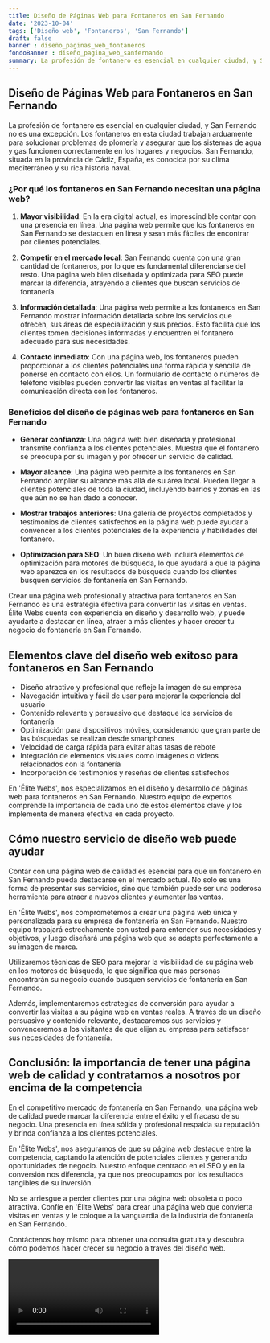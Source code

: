 ```yaml
---
title: Diseño de Páginas Web para Fontaneros en San Fernando
date: '2023-10-04'
tags: ['Diseño web', 'Fontaneros', 'San Fernando']
draft: false
banner : diseño_paginas_web_fontaneros
fondoBanner : diseño_pagina_web_sanfernando
summary: La profesión de fontanero es esencial en cualquier ciudad, y San Fernando no es una excepción. Los fontaneros en esta ciudad trabajan arduamente para solucionar problemas de plomería y asegurar que los sistemas de agua y gas funcionen correctamente en los hogares y negocios. San Fernando, situada en la provincia de Cádiz, España, es conocida por su clima mediterráneo y su rica historia naval.
---
```


## Diseño de Páginas Web para Fontaneros en San Fernando

La profesión de fontanero es esencial en cualquier ciudad, y San Fernando no es una excepción. Los fontaneros en esta ciudad trabajan arduamente para solucionar problemas de plomería y asegurar que los sistemas de agua y gas funcionen correctamente en los hogares y negocios. San Fernando, situada en la provincia de Cádiz, España, es conocida por su clima mediterráneo y su rica historia naval.

### ¿Por qué los fontaneros en San Fernando necesitan una página web?

1. **Mayor visibilidad**: En la era digital actual, es imprescindible contar con una presencia en línea. Una página web permite que los fontaneros en San Fernando se destaquen en línea y sean más fáciles de encontrar por clientes potenciales.

2. **Competir en el mercado local**: San Fernando cuenta con una gran cantidad de fontaneros, por lo que es fundamental diferenciarse del resto. Una página web bien diseñada y optimizada para SEO puede marcar la diferencia, atrayendo a clientes que buscan servicios de fontanería.

3. **Información detallada**: Una página web permite a los fontaneros en San Fernando mostrar información detallada sobre los servicios que ofrecen, sus áreas de especialización y sus precios. Esto facilita que los clientes tomen decisiones informadas y encuentren el fontanero adecuado para sus necesidades.

4. **Contacto inmediato**: Con una página web, los fontaneros pueden proporcionar a los clientes potenciales una forma rápida y sencilla de ponerse en contacto con ellos. Un formulario de contacto o números de teléfono visibles pueden convertir las visitas en ventas al facilitar la comunicación directa con los fontaneros.

### Beneficios del diseño de páginas web para fontaneros en San Fernando

- **Generar confianza**: Una página web bien diseñada y profesional transmite confianza a los clientes potenciales. Muestra que el fontanero se preocupa por su imagen y por ofrecer un servicio de calidad.

- **Mayor alcance**: Una página web permite a los fontaneros en San Fernando ampliar su alcance más allá de su área local. Pueden llegar a clientes potenciales de toda la ciudad, incluyendo barrios y zonas en las que aún no se han dado a conocer.

- **Mostrar trabajos anteriores**: Una galería de proyectos completados y testimonios de clientes satisfechos en la página web puede ayudar a convencer a los clientes potenciales de la experiencia y habilidades del fontanero.

- **Optimización para SEO**: Un buen diseño web incluirá elementos de optimización para motores de búsqueda, lo que ayudará a que la página web aparezca en los resultados de búsqueda cuando los clientes busquen servicios de fontanería en San Fernando.

Crear una página web profesional y atractiva para fontaneros en San Fernando es una estrategia efectiva para convertir las visitas en ventas. Élite Webs cuenta con experiencia en diseño y desarrollo web, y puede ayudarte a destacar en línea, atraer a más clientes y hacer crecer tu negocio de fontanería en San Fernando.

<GifSeo />

<Cta />

## Elementos clave del diseño web exitoso para fontaneros en San Fernando

- Diseño atractivo y profesional que refleje la imagen de su empresa
- Navegación intuitiva y fácil de usar para mejorar la experiencia del usuario
- Contenido relevante y persuasivo que destaque los servicios de fontanería
- Optimización para dispositivos móviles, considerando que gran parte de las búsquedas se realizan desde smartphones
- Velocidad de carga rápida para evitar altas tasas de rebote
- Integración de elementos visuales como imágenes o videos relacionados con la fontanería
- Incorporación de testimonios y reseñas de clientes satisfechos

En 'Élite Webs', nos especializamos en el diseño y desarrollo de páginas web para fontaneros en San Fernando. Nuestro equipo de expertos comprende la importancia de cada uno de estos elementos clave y los implementa de manera efectiva en cada proyecto.

## Cómo nuestro servicio de diseño web puede ayudar

Contar con una página web de calidad es esencial para que un fontanero en San Fernando pueda destacarse en el mercado actual. No solo es una forma de presentar sus servicios, sino que también puede ser una poderosa herramienta para atraer a nuevos clientes y aumentar las ventas.

En 'Élite Webs', nos comprometemos a crear una página web única y personalizada para su empresa de fontanería en San Fernando. Nuestro equipo trabajará estrechamente con usted para entender sus necesidades y objetivos, y luego diseñará una página web que se adapte perfectamente a su imagen de marca.

Utilizaremos técnicas de SEO para mejorar la visibilidad de su página web en los motores de búsqueda, lo que significa que más personas encontrarán su negocio cuando busquen servicios de fontanería en San Fernando.

Además, implementaremos estrategias de conversión para ayudar a convertir las visitas a su página web en ventas reales. A través de un diseño persuasivo y contenido relevante, destacaremos sus servicios y convenceremos a los visitantes de que elijan su empresa para satisfacer sus necesidades de fontanería.

## Conclusión: la importancia de tener una página web de calidad y contratarnos a nosotros por encima de la competencia

En el competitivo mercado de fontanería en San Fernando, una página web de calidad puede marcar la diferencia entre el éxito y el fracaso de su negocio. Una presencia en línea sólida y profesional respalda su reputación y brinda confianza a los clientes potenciales.

En 'Élite Webs', nos aseguramos de que su página web destaque entre la competencia, captando la atención de potenciales clientes y generando oportunidades de negocio. Nuestro enfoque centrado en el SEO y en la conversión nos diferencia, ya que nos preocupamos por los resultados tangibles de su inversión.

No se arriesgue a perder clientes por una página web obsoleta o poco atractiva. Confíe en 'Élite Webs' para crear una página web que convierta visitas en ventas y le coloque a la vanguardia de la industria de fontanería en San Fernando.

Contáctenos hoy mismo para obtener una consulta gratuita y descubra cómo podemos hacer crecer su negocio a través del diseño web.

<Video />

<CtaBot job='Fontaneros' city='San Fernando'/>

<Gmaps query='San Fernando+españa+maps' />